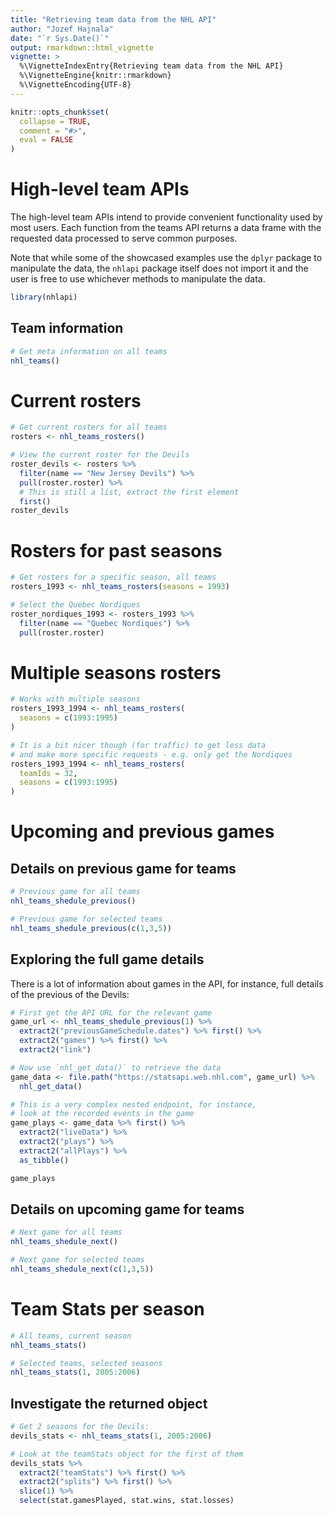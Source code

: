 ```yaml
---
title: "Retrieving team data from the NHL API"
author: "Jozef Hajnala"
date: "`r Sys.Date()`"
output: rmarkdown::html_vignette
vignette: >
  %\VignetteIndexEntry{Retrieving team data from the NHL API}
  %\VignetteEngine{knitr::rmarkdown}
  %\VignetteEncoding{UTF-8}
---
```


```r
knitr::opts_chunk$set(
  collapse = TRUE,
  comment = "#>",
  eval = FALSE
)
```

# High-level team APIs

The high-level team APIs intend to provide convenient functionality used by most users. Each function from the teams API returns a data frame with the requested data processed to serve common purposes.

Note that while some of the showcased examples use the `dplyr` package to manipulate the data, the `nhlapi` package itself does not import it and the user is free to use whichever methods to manipulate the data. 

```r
library(nhlapi)
```

## Team information

```r
# Get meta information on all teams
nhl_teams()
```

# Current rosters

```r
# Get current rosters for all teams
rosters <- nhl_teams_rosters()

# View the current roster for the Devils
roster_devils <- rosters %>%
  filter(name == "New Jersey Devils") %>%
  pull(roster.roster) %>%
  # This is still a list, extract the first element
  first()
roster_devils
```

# Rosters for past seasons

```r
# Get rosters for a specific season, all teams
rosters_1993 <- nhl_teams_rosters(seasons = 1993)

# Select the Quebec Nordiques
roster_nordiques_1993 <- rosters_1993 %>%
  filter(name == "Quebec Nordiques") %>%
  pull(roster.roster)
```

# Multiple seasons rosters

```r
# Works with multiple seasons
rosters_1993_1994 <- nhl_teams_rosters(
  seasons = c(1993:1995)
)

# It is a bit nicer though (for traffic) to get less data
# and make more specific requests - e.g. only get the Nordiques
rosters_1993_1994 <- nhl_teams_rosters(
  teamIds = 32,
  seasons = c(1993:1995)
)
```

# Upcoming and previous games

## Details on previous game for teams

```r
# Previous game for all teams
nhl_teams_shedule_previous()

# Previous game for selected teams
nhl_teams_shedule_previous(c(1,3,5))
```

## Exploring the full game details

There is a lot of information about games in the API, for instance, full details of the previous of the Devils:

```r
# First get the API URL for the relevant game
game_url <- nhl_teams_shedule_previous(1) %>%
  extract2("previousGameSchedule.dates") %>% first() %>%
  extract2("games") %>% first() %>%
  extract2("link")

# Now use `nhl_get_data()` to retrieve the data
game_data <- file.path("https://statsapi.web.nhl.com", game_url) %>%
  nhl_get_data()

# This is a very complex nested endpoint, for instance,
# look at the recorded events in the game
game_plays <- game_data %>% first() %>%
  extract2("liveData") %>%
  extract2("plays") %>%
  extract2("allPlays") %>%
  as_tibble()

game_plays
```


## Details on upcoming game for teams

```r
# Next game for all teams
nhl_teams_shedule_next()

# Next game for selected teams
nhl_teams_shedule_next(c(1,3,5))
```

# Team Stats per season

```r
# All teams, current season
nhl_teams_stats()
```

```r
# Selected teams, selected seasons
nhl_teams_stats(1, 2005:2006)
```

## Investigate the returned object

```r
# Get 2 seasons for the Devils:
devils_stats <- nhl_teams_stats(1, 2005:2006)

# Look at the teamStats object for the first of them
devils_stats %>%
  extract2("teamStats") %>% first() %>%
  extract2("splits") %>% first() %>%
  slice(1) %>%
  select(stat.gamesPlayed, stat.wins, stat.losses)
```
